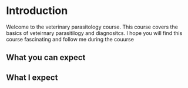 # Introduction {-}

Welcome to the veterinary parasitology course. This course covers the basics of veteirnary parasitilogy and diagnositcs. I hope you will find this course fascinating and follow me during the couurse

## What you can expect {-}


## What I expect {-}
